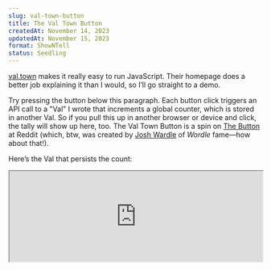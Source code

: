 ```yaml
---
slug: val-town-button
title: The Val Town Button
createdAt: November 14, 2023
updatedAt: November 15, 2023
format: ShowNTell
status: Seedling
---
```


[val.town](https://www.val.town/) makes it really easy to run JavaScript. Their homepage does a better job explaining it than I would, so I’ll go straight to a demo.

Try pressing the button below this paragraph. Each button click triggers an API call to a "Val" I wrote that increments a global counter, which is stored in another Val. So if you pull this up in another browser or device and click, the tally will show up here, too. The Val Town Button is a spin on [The Button](<https://en.wikipedia.org/wiki/The_Button_(Reddit)>) at Reddit (which, btw, was created by [Josh Wardle](https://www.powerlanguage.co.uk/) of _Wordle_ fame—how about that!).

<ValTownButton />

Here’s the Val that persists the count:

<iframe
  style={{ border: "none", marginBottom: "24px" }}
  id="the-val-town-button"
  title="The Val Town Button: valTownButtonClicks"
  width="100%"
  height="180"
  src="https://www.val.town/embed/petermillspaugh/valTownButtonClicks"
  loading="lazy"
/>

And here are the Vals that fetch and increment the count:

<iframe
  style={{ border: "none", marginBottom: "16px" }}
  className="dark"
  id="the-val-town-button-getter"
  title="The Val Town Button: getValTownButtonClicks"
  width="100%"
  height="300"
  src="https://www.val.town/embed/petermillspaugh/getValTownButtonClicks"
  loading="lazy"
/>

<iframe
  style={{ border: "none", marginBottom: "24px" }}
  className="dark"
  id="the-val-town-button-setter"
  title="The Val Town Button: setValTownButtonClicks"
  width="100%"
  height="400"
  src="https://www.val.town/embed/petermillspaugh/setValTownButtonClicks"
  loading="lazy"
/>

Vals are composable, so the getter and setter import the click count from the first Val. And since I made these Vals public, anyone can run them or import them into their own Vals. You can also like and fork Vals, making Val Town very much a social coding space.

Persisting a click count by exporting `valTownButtonClicks` works, but if you need more robust persistence, Val Town supports SQLite (Turso), PostgreSQL (Supabase, Neon), MySQL (PlanetScale), built-in blob storage, and more. The version number of a Val updates whenever you update and save. In this case, mutating `valTownButtonClicks` automatically versions up that Val. I could also consolidate the getter and setter into a single handler, maybe even using a framework like [Hono](https://hono.dev/), which VT supports (probably overkill here, though).

I set up an interval to poll the fetcher Val every second, clearing the interval when the button is out of the viewport (using [IntersectionObserver](https://developer.mozilla.org/en-US/docs/Web/API/Intersection_Observer_API)), or when you navigate away from the browser tab, or after 30 seconds of inactivity (no mousemoves, clicks, or scrolling). The API call fired on click is also debounced, although I noticed that Val Town does some throttling on the endpoint already—if I rage click the button many times in a short time span without debouncing, the counter only increments once.

## Val for \_

The Val Town Button above is more of a contrived example / social experiment, but you can build all sorts of stuff with Vals. My primary use case so far has been custom email reminder cron jobs, which are super handy. [pomdtr](https://www.val.town/u/pomdtr) just built a mini hosted [blog Val](https://www.val.town/v/pomdtr/blog). [hurricanenate](https://www.val.town/u/hurricanenate) built a [web scraper](https://nateeagle.com/posts/val-town-scraper/) to email him when Sea Light Swizzles are back in stock.

The [docs](https://docs.val.town/) have a bunch of cool ideas to get your wheels turning, and [val.town/trending](https://www.val.town/trending) is a good way to keep tabs on neat Vals. The VT Discord server is also good fun, and the team is super responsive there.

## Building in Val Town

Val Town is just so fun. I hope it becomes a scalable, production-ready backend and that Vals become web primitives like Tweets and GitHub repos, but right now it is definitely just plain fun. The early I-don’t-know-quite-what-this-is-yet stage has a certain magic. I heard Steve Krouse (Val Town founder) say on a podcast that the 3-person VT team drops all product work on Thursdays and hacks on Vals. That reminded me of this passage in _The Dream Machine_ about Xerox PARC:

> "Don’t just **invent** the future; go **live** in it"...whatever you build, use it. In fact, get everybody in PARC to use it. Get them pounding on the technology every day, writing reports, writing programs, sending E-mail—anything and everything, so they can see for themselves what the problems and possibilities are. And then use what they learn to build better technology.

And btw, if you do like podcasts, Steve has been on the circuit this year—the VT [About](https://about.val.town/) page lists a handful of episodes (including my two favorite web dev podcasts, [syntax.fm](https://syntax.fm/show/640/supper-club-val-town-with-steve-krouse) and [devtools.fm](https://www.devtools.fm/episode/53)). Those conversations are pretty fascinating, both about Val Town’s vision and programming broadly.
